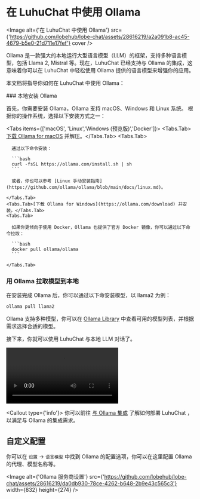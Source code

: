 
# 在 LuhuChat 中使用 Ollama

<Image
  alt={'在 LuhuChat 中使用 Ollama'}
  src={'https://github.com/lobehub/lobe-chat/assets/28616219/a2a091b8-ac45-4679-b5e0-21d711e17fef'}
  cover
/>

Ollama 是一款强大的本地运行大型语言模型（LLM）的框架，支持多种语言模型，包括 Llama 2, Mistral 等。现在，LuhuChat 已经支持与 Ollama 的集成，这意味着你可以在 LuhuChat 中轻松使用 Ollama 提供的语言模型来增强你的应用。

本文档将指导你如何在 LuhuChat 中使用 Ollama：

<Steps>
  ### 本地安装 Ollama

首先，你需要安装 Ollama，Ollama 支持 macOS、Windows 和 Linux 系统。 根据你的操作系统，选择以下安装方式之一：

  <Tabs items={['macOS', 'Linux','Windows (预览版)','Docker']}>
    <Tabs.Tab>[下载 Ollama for macOS](https://ollama.com/download) 并解压。</Tabs.Tab>
    <Tabs.Tab>

      通过以下命令安装：

      ```bash
      curl -fsSL https://ollama.com/install.sh | sh
      ```

      或者，你也可以参考 [Linux 手动安装指南](https://github.com/ollama/ollama/blob/main/docs/linux.md)。

    </Tabs.Tab>
    <Tabs.Tab>[下载 Ollama for Windows](https://ollama.com/download) 并安装。</Tabs.Tab>
    <Tabs.Tab>

      如果你更倾向于使用 Docker，Ollama 也提供了官方 Docker 镜像，你可以通过以下命令拉取：

      ```bash
      docker pull ollama/ollama
      ```

    </Tabs.Tab>

  </Tabs>

### 用 Ollama 拉取模型到本地

在安装完成 Ollama 后，你可以通过以下命安装模型，以 llama2 为例：

```bash
ollama pull llama2
```

Ollama 支持多种模型，你可以在 [Ollama Library](https://ollama.com/library) 中查看可用的模型列表，并根据需求选择合适的模型。

</Steps>

接下来，你就可以使用 LuhuChat 与本地 LLM 对话了。

<Video
  width={832}
  height={468}
  src="https://github.com/lobehub/lobe-chat/assets/28616219/95828c11-0ae5-4dfa-84ed-854124e927a6"
/>

<Callout type={'info'}>
  你可以前往 [与 Ollama 集成](/zh/self-hosting/examples/ollama) 了解如何部署 LuhuChat ，以满足与
  Ollama 的集成需求。
</Callout>

## 自定义配置

你可以在 `设置` -> `语言模型` 中找到 Ollama 的配置选项，你可以在这里配置 Ollama 的代理、模型名称等。

<Image
  alt={'Ollama 服务商设置'}
  src={'https://github.com/lobehub/lobe-chat/assets/28616219/da0db930-78ce-4262-b648-2b9e43c565c3'}
  width={832}
  height={274}
/>
